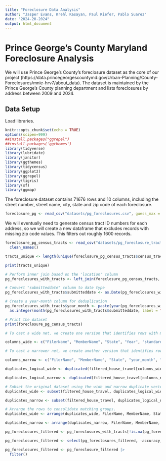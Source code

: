 ```yaml
---
title: "Foreclosure Data Analysis"
author: "Jasper Evans, Krehl Kasayan, Paul Kiefer, Pablo Suarez"
date: "2024-20-2024"
output: html_document
---
```


# Prince George's County Maryland Foreclosure Analysis

We will use Prince George's County's foreclosure dataset as the core of our project (https://data.princegeorgescountymd.gov/Urban-Planning/County-Foreclosures/mnie-hrv7/about_data). The dataset is maintained by the Prince George's County planning department and lists foreclosures by address between 2009 and 2024. 

## Data Setup

Load libraries.

```r
knitr::opts_chunk$set(echo = TRUE)
options(scipen=999)
##install.packages("ggrepel")
##install.packages('ggthemes')
library(tidyverse)
library(lubridate)
library(janitor)
library(ggthemes)
library(tidycensus)
library(ggplot2)
library(ggrepel)
library(tigris)
library(sf)
library(ggmap)
```


The foreclosure dataset contains 71676 rows and 10 columns, including the street number, street name, city, state and zip code of each foreclosure.

```r
foreclosure_pg <- read_csv("datasets/pg_foreclosures.csv", guess_max = 71676)
```

We will eventually need to generate census tract ID numbers for each address, so we will create a new dataframe that excludes records with missing zip code values. This filters out roughly 1600 records.

```r
foreclosure_pg_census_tracts <- read_csv("datasets/pg_foreclosure_tract_geocodio.csv", guess_max = 71676) |>
  clean_names()
```

```r
tracts_unique <- length(unique(foreclosure_pg_census_tracts$census_tract_code))

print(tracts_unique)
```

```r
# Perform inner join based on the 'location' column
pg_foreclosures_with_tracts <- left_join(foreclosure_pg_census_tracts, foreclosure_pg, by = "location")

# Convert "submitteddate" column to date type
pg_foreclosures_with_tracts$submitteddate <- as.Date(pg_foreclosures_with_tracts$submitteddate, format = "%m/%d/%Y")

# Create a year-month column for deduplication
pg_foreclosures_with_tracts$year_month <- paste(year(pg_foreclosures_with_tracts$submitteddate), 
  as.integer(month(pg_foreclosures_with_tracts$submitteddate, label = TRUE)), sep = "-")

# Print the dataset
print(foreclosure_pg_census_tracts)
```
```r
# To cast a wide net, we create one version that identifies rows with matching values in the FilerName, MemberName, State, Year and standardized_dest columns -- columns that consistently match from entry to entry.

columns_wide <- c("FilerName", "MemberName", "State", "Year", "standardized_dest")

# To cast a narrower net, we create another version that identifies rows with matching values in the FilerName, MemberName, State, and standardized_dest columns, as well as the year_month and sponsors_cleaned columns -- columns that may change within an otherwise matching set. 

columns_narrow <- c("FilerName", "MemberName", "State", "year_month", "standardized_dest", "sponsors_cleaned")

duplicates_logical_wide <- duplicated(filtered_house_travel[columns_wide], fromLast = TRUE) | duplicated(filtered_house_travel[columns_wide])

duplicates_logical_narrow <- duplicated(filtered_house_travel[columns_narrow], fromLast = TRUE) | duplicated(filtered_house_travel[columns_narrow])

# Subset the original dataset using the wide and narrow duplicate vectors to get the duplicate rows
duplicates_wide <- subset(filtered_house_travel, duplicates_logical_wide)

duplicates_narrow <- subset(filtered_house_travel, duplicates_logical_narrow)

# Arrange the rows to consolidate matching groups.
duplicates_wide <- arrange(duplicates_wide, FilerName, MemberName, State, Year, standardized_dest)

duplicates_narrow <- arrange(duplicates_narrow, FilerName, MemberName, State, Year, standardized_dest, sponsors_cleaned)
```



```r
pg_foreclosures_filtered <- pg_foreclosures_with_tracts[!is.na(pg_foreclosures_with_tracts$census_tract_code), ]
```

```r
pg_foreclosures_filtered <- select(pg_foreclosures_filtered, -accuracy_score, -accuracy_type, -source, -full_fips_block, -metro_micro_statistical_area_name,-metro_micro_statistical_area_code, -metro_micro_statistical_area_type, -combined_statistical_area_name, -metropolitan_division_area_name, -metropolitan_division_area_code, -addressoccupied, -city.y, -state.y, street_address, -full_fips_block)
```

```r
pg_foreclosures_filtered <- pg_foreclosure_filtered |>
  filter()
```

